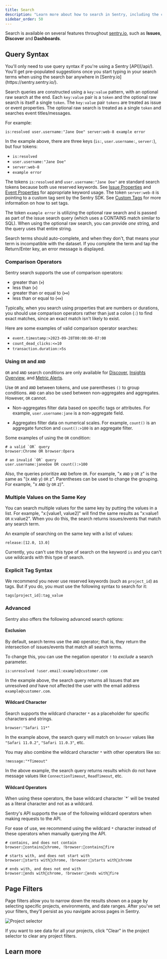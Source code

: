 ```yaml
---
title: Search
description: "Learn more about how to search in Sentry, including the correct query syntax, searchable properties, and custom tags."
sidebar_order: 50
---
```


Search is available on several features throughout [sentry.io](https://sentry.io), such as **Issues**, **Discover** and **Dashboards**.

## Query Syntax

<Alert>
  You'll only need to use query syntax if you're using a Sentry [API](/api/).
  You'll get pre-populated suggestions once you start typing in your search
  terms when using the search bar anywhere in
  [Sentry.io](https://sentry.sentry.io/).
</Alert>

Search queries are constructed using a `key:value` pattern, with an optional raw search at the end. Each `key:value` pair is a `token` and the optional raw search is itself a single `token`. The `key:value` pair `tokens` are treated as issue or event properties. The optional raw search is treated as a single `token` and searches event titles/messages.

For example:

```
is:resolved user.username:"Jane Doe" server:web-8 example error
```

In the example above, there are three keys (`is:`, `user.username:`, `server:`), but four tokens:

- `is:resolved`
- `user.username:"Jane Doe"`
- `server:web-8`
- `example error`

The tokens `is:resolved` and `user.username:"Jane Doe"` are standard search tokens because both use reserved keywords. See [Issue Properties](/concepts/search/searchable-properties/#issue-properties) and [Event Properties](/concepts/search/searchable-properties/#event-properties) for appropriate keyword usage. The token `server:web-8` is pointing to a custom tag sent by the Sentry SDK. See [Custom Tags](/concepts/search/searchable-properties/#custom-tags) for more information on how to set tags.

The token `example error` is utilizing the optional raw search and is passed as part of the issue search query (which uses a CONTAINS match similar to SQL). When using the optional raw search, you can provide _one_ string, and the query uses that entire string.

Search terms should auto-complete, and when they don't, that means your term is incompatible with the dataset. If you complete the term and tap the Return/Enter key, an error message is displayed.

### Comparison Operators

Sentry search supports the use of comparison operators:

- greater than (**`>`**)
- less than (**`<`**)
- greater than or equal to (**`>=`**)
- less than or equal to (**`<=`**)

Typically, when you search using properties that are numbers or durations, you should use comparison operators rather than just a colon (`:`) to find exact matches, since an exact match isn't likely to exist.

Here are some examples of valid comparison operator searches:

- `event.timestamp:>2023-09-28T00:00:00-07:00`
- `count_dead_clicks:<=10`
- `transaction.duration:>5s`

### Using `OR` and `AND`

<Alert>

`OR` and `AND` search conditions are only available for [Discover](/product/explore/discover-queries/), [Insights Overview](/product/insights/overview/), and [Metric Alerts](/product/alerts-notifications/metric-alerts/).

</Alert>

Use `OR` and `AND` between tokens, and use parentheses `()` to group conditions. `AND` can also be used between non-aggregates and aggregates. However, `OR` cannot.

- Non-aggregates filter data based on specific tags or attributes. For example, `user.username:jane` is a non-aggregate field.

- Aggregates filter data on numerical scales. For example, `count()` is an aggregate function and `count():>100` is an aggregate filter.

Some examples of using the `OR` condition:

```
# a valid `OR` query
browser:Chrome OR browser:Opera

# an invalid `OR` query
user.username:janedoe OR count():>100
```

Also, the queries prioritize `AND` before `OR`. For example, "x `AND` y `OR` z" is the same as "(x `AND` y) `OR` z". Parentheses can be used to change the grouping. For example, "x `AND` (y `OR` z)".

### Multiple Values on the Same Key

You can search multiple values for the same key by putting the values in a list. For example, "x:[value1, value2]" will find the same results as "x:value1 `OR` x:value2". When you do this, the search returns issues/events that match any search term.

An example of searching on the same key with a list of values:

```
release:[12.0, 13.0]
```

Currently, you can't use this type of search on the keyword `is` and you can't use wildcards with this type of search.

### Explicit Tag Syntax

We recommend you never use reserved keywords (such as `project_id`) as tags. But if you do, you must use the following syntax to search for it:

```
tags[project_id]:tag_value
```

### Advanced

Sentry also offers the following advanced search options:

#### Exclusion

By default, search terms use the `AND` operator; that is, they return the intersection of issues/events that match all search terms.

To change this, you can use the negation operator `!` to _exclude_ a search parameter.

```
is:unresolved !user.email:example@customer.com
```

In the example above, the search query returns all Issues that are unresolved _and_ have not affected the user with the email address `example@customer.com`.

#### Wildcard Character

Search supports the wildcard character `*` as a placeholder for specific characters and strings.

```
browser:"Safari 11*"
```

In the example above, the search query will match on `browser` values like `"Safari 11.0.2"`, `"Safari 11.0.3"`, etc.

You may also combine the wildcard character `*` with other operators like so:

```
!message:"*Timeout"
```

In the above example, the search query returns results which do not have message values like `ConnectionTimeout`, `ReadTimeout`, etc.

#### Wildcard Operators

<Alert>
  When using these operators, the base wildcard character `*` will be treated as
  a literal character and not as a wildcard.
</Alert>

Sentry's API supports the use of the following wildcard operators when making requests to the API.

For ease of use, we recommend using the wildcard `*` character instead of these operators when manually querying the API.

```
# contains, and does not contain
browser:containschrome, !browser:containsfire

# starts with, and does not start with
browser:starts withchrome, !browser:starts withchrome

# ends with, and does not end with
browser:ends withchrome, !browser:ends withfire
```

## Page Filters

Page filters allow you to narrow down the results shown on a page by selecting specific projects, environments, and date ranges. After you've set your filters, they'll persist as you navigate across pages in Sentry.

![Project selector](./img/project-selector.png)

If you want to see data for all your projects, click "Clear" in the project selector to clear any project filters.

## Learn more

<PageGrid />
